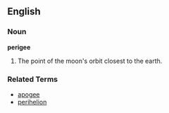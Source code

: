 ==English==

===Noun===
'''perigee'''

# The point of the moon's orbit closest to the earth.

===Related Terms===
*[[apogee]]
*[[perihelion]]